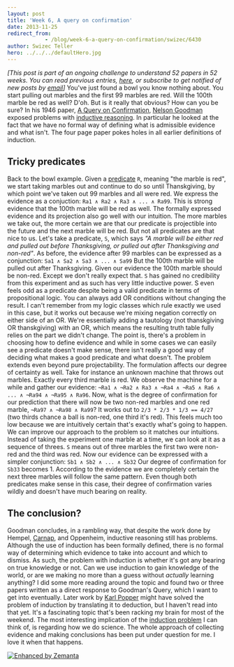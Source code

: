 ```yaml
---
layout: post
title: 'Week 6, A query on confirmation'
date: 2013-11-25
redirect_from: 
            - /blog/week-6-a-query-on-confirmation/swizec/6430
author: Swizec Teller
hero: ../../../defaultHero.jpg
---
```

_\[This post is part of an ongoing challenge to understand 52 papers in 52 weeks. You can read previous entries, [here](http://swizec.com/blog/category/52-papers-in-52-weeks), or subscribe to get notified of new posts by [email](http://swiz.ec/52papers-list)]_ You've just found a bowl you know nothing about. You start pulling out marbles and the first 99 marbles are red. Will the 100th marble be red as well? D'oh. But is it really that obvious? How can you be sure? In his 1946 paper, [A Query on Confirmation](https://docs.google.com/viewer?url=http%3A%2F%2Fwordsmatter.caltech.edu%2F%7Efranz%2FConfirmation%2520and%2520Induction%2FPDFs%2FNelson%2520Goodman%2520-%2520A%2520Query%2520on%2520Confirmation.pdf), [Nelson Goodman](http://en.wikipedia.org/wiki/Nelson_Goodman "Nelson Goodman") exposed problems with [inductive reasoning](http://en.wikipedia.org/wiki/Inductive_reasoning "Inductive reasoning"). In particular he looked at the fact that we have no formal way of defining what is admissible evidence and what isn't. The four page paper pokes holes in all earlier definitions of induction.

## Tricky predicates

Back to the bowl example. Given a [predicate](http://en.wikipedia.org/wiki/Predicate_%28grammar%29 "Predicate (grammar)") `R`, meaning "the marble is red", we start taking marbles out and continue to do so until Thanskgiving, by which point we've taken out 99 marbles and all were red. We express the evidence as a conjuction: `Ra1 ∧ Ra2 ∧ Ra3 ∧ ... ∧ Ra99`. This is strong evidence that the 100th marble will be red as well. The formally expressed evidence and its projection also go well with our intuition. The more marbles we take out, the more certain we are that our predicate is projectible into the future and the next marble will be red. But not all predicates are that nice to us. Let's take a predicate, `S`, which says _"A marble will be either red and pulled out before Thanksgiving, or pulled out after Thanksgiving and non-red"_. As before, the evidence after 99 marbles can be expressed as a conjunction: `Sa1 ∧ Sa2 ∧ Sa3 ∧ ... ∧ Sa99` But the 100th marble will be pulled out after Thanksgiving. Given our evidence the 100th marble should be non-red. Except we don't really expect that. `S` has gained no credibility from this experiment and as such has very little inductive power. S even feels odd as a predicate despite being a valid predicate in terms of propositional logic. You can always add OR conditions without changing the result. I can't remember from my logic classes which rule exactly we used in this case, but it works out because we're mixing negation correctly on either side of an OR. We're essentially adding a tautology (not thanskgiving OR thanskgiving) with an OR, which means the resulting truth table fully relies on the part we didn't change. The point is, there's a problem in choosing how to define evidence and while in some cases we can easily see a predicate doesn't make sense, there isn't really a good way of deciding what makes a good predicate and what doesn't. The problem extends even beyond pure projectability. The formulation affects our degree of certainty as well. Take for instance an unknown machine that throws out marbles. Exactly every third marble is red. We observe the machine for a while and gather our evidence: `¬Ra1 ∧ ¬Ra2 ∧ Ra3 ∧ ¬Ra4 ∧ ¬Ra5 ∧ Ra6 ∧ ... ∧ ¬Ra94 ∧ ¬Ra95 ∧ Ra96`. Now, what is the degree of confirmation for our prediction that there will now be two non-red marbles and one red marble, `¬Ra97 ∧ ¬Ra98 ∧ Ra99`? It works out to `2/3 * 2/3 * 1/3 == 4/27` (two thirds chance a ball is non-red, one third it's red). This feels much too low because we are intuitively certain that's exactly what's going to happen. We can improve our approach to the problem so it matches our intuitions. Instead of taking the experiment one marble at a time, we can look at it as a sequence of threes. `S` means out of three marbles the first two were non-red and the third was red. Now our evidence can be expressed with a simpler conjunction: `Sb1 ∧ Sb2 ∧ ... ∧ Sb32` Our degree of confirmation for `Sb33` becomes 1. According to the evidence we are completely certain the next three marbles will follow the same pattern. Even though both predicates make sense in this case, their degree of confirmation varies wildly and doesn't have much bearing on reality.

## The conclusion?

Goodman concludes, in a rambling way, that despite the work done by Hempel, [Carnap](http://en.wikipedia.org/wiki/Rudolf_Carnap "Rudolf Carnap"), and Oppenheim, inductive reasoning still has problems. Although the use of induction has been formally defined, there is no formal way of determining which evidence to take into account and which to dismiss. As such, the problem with induction is whether it's got any bearing on true knowledge or not. Can we use induction to gain knowledge of the world, or are we making no more than a guess without _actually_ learning anything? I did some more reading around the topic and found two or three papers written as a direct response to Goodman's Query, which I want to get into eventually. Later work by [Karl Popper](http://en.wikipedia.org/wiki/Karl_Popper "Karl Popper") might have solved the problem of induction by translating it to deduction, but I haven't read into that yet. It's a fascinating topic that's been racking my brain for most of the weekend. The most interesting implication of the [induction problem](http://en.wikipedia.org/wiki/Problem_of_induction "Problem of induction") I can think of, is regarding how we do science. The whole approach of collecting evidence and making conclusions has been put under question for me. I love it when that happens.

[![Enhanced by Zemanta](http://img.zemanta.com/zemified_e.png?x-id=21dbadb6-e437-45ff-aa8f-5f66bcc95de8)](http://www.zemanta.com/?px "Enhanced by Zemanta")